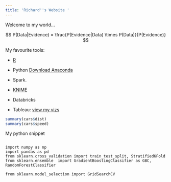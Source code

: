 ```yaml
---
title: 'Richard''s Website '
---
```



Welcome to my world...


$$ P(Data|Evidence) =  \frac{P(Evidence|Data) \times P(Data)}{P(Evidence)} $$



My favourite tools:

-  [R](https://www.r-project.org/)

-  Python [Download Anaconda](https://www.anaconda.com/download/)

-  Spark. 

-  [KNIME](https://www.knime.com/)

-  Databricks

-  Tableau: [view my vizs](https://public.tableau.com/profile/richard.wanjohi#!/)


```r
summary(cars$dist)
summary(cars$speed)
```

My python snippet

```

import numpy as np
import pandas as pd
from sklearn.cross_validation import train_test_split, StratifiedKFold 
from sklearn.ensemble  import GradientBoostingClassifier as GBC, RandomForestClassifier

from sklearn.model_selection import GridSearchCV

```
\textcolor{blue}{import} 

\begin{abstract}
%In data science world, labelled data is rare and getting it, in most cases, is very impractical or very expensive. 
With careful and  proper training, recent Neural networks models can be able to create new data similar to what we supply them. Generative Adversarial Networks (GAN) is one such model.\\
 GAN consist of two competing  models striving to outdo each other: the Generator and Discriminator models. The Generator takes in random input and tries to generate real data (curves, images, texts, \ldots). This model has no idea what the real data look like. The Discriminator, on the other hand, is a binary classifier that takes as its input the fake data, generated by the Generator, and the real dataset and learn to tell whether the data is real or fake. \\ Through back propagation, the output from the Discriminator is used by the Generator to update its parameters accordingly in order to produce data that can actually fool the Discriminator. The two models are trained simultaneously with  the aim that the continuous  competition will help produce data that is indistinguishable from the real data. \\ 
 We will very briefly introduce the Math behind the GAN and demonstrate its implementation and training. The implementation will involve using both Multilayer perceptron (MLP) and Convolutional Neural Network (CNN) configurations.  The output and code, in Python and R and using Keras with Tensoflow or Theano as backend, will be displayed. 
 
\end{abstract}

